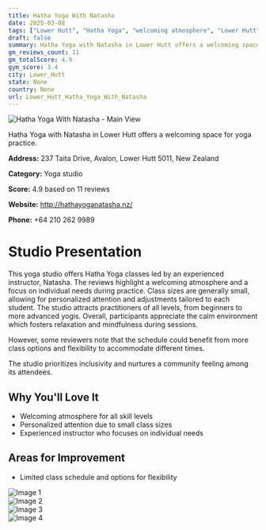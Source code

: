 ```yaml
---
title: Hatha Yoga With Natasha
date: 2025-03-08
tags: ["Lower Hutt", "Hatha Yoga", "welcoming atmosphere", "Lower Hutt"]  
draft: false
summary: Hatha Yoga with Natasha in Lower Hutt offers a welcoming space for yoga practice.
gm_reviews_count: 11
gm_totalScore: 4.9
gym_score: 3.4
city: Lower_Hutt
state: None
country: None
url: Lower_Hutt_Hatha_Yoga_With_Natasha
---
```


<div className="aspect-[16/9] relative my-8">
  <img 
    src="https://lh5.googleusercontent.com/p/AF1QipOcgsvbQP4h45dmaClN05dXR2LNKdlzyWt33ac=w1920-h1080-k-no"
    alt="Hatha Yoga With Natasha - Main View"
    className="object-cover absolute inset-0 w-full h-full rounded-lg"
  />
</div>

Hatha Yoga with Natasha in Lower Hutt offers a welcoming space for yoga practice.

**Address:** 237 Taita Drive, Avalon, Lower Hutt 5011, New Zealand

**Category:** Yoga studio

**Score:** 4.9 based on 11 reviews

**Website:** http://hathayoganatasha.nz/

**Phone:** +64 210 262 9989

# Studio Presentation

This yoga studio offers Hatha Yoga classes led by an experienced instructor, Natasha. The reviews highlight a welcoming atmosphere and a focus on individual needs during practice. Class sizes are generally small, allowing for personalized attention and adjustments tailored to each student. The studio attracts practitioners of all levels, from beginners to more advanced yogis. Overall, participants appreciate the calm environment which fosters relaxation and mindfulness during sessions.

However, some reviewers note that the schedule could benefit from more class options and flexibility to accommodate different times.

The studio prioritizes inclusivity and nurtures a community feeling among its attendees.

## Why You'll Love It

- Welcoming atmosphere for all skill levels
- Personalized attention due to small class sizes
- Experienced instructor who focuses on individual needs

## Areas for Improvement

- Limited class schedule and options for flexibility

<div className="grid grid-cols-1 xl:grid-cols-2 gap-4 my-8">
<div className="aspect-[4/3] relative"><img src="https://lh5.googleusercontent.com/p/AF1QipO8MdeKr-WhbApAXSJUvDn20Y-sJ0QBXCqGk-o=w1920-h1080-k-no" alt="Image 1" className="object-cover absolute inset-0 w-full h-full rounded-lg" /></div>
<div className="aspect-[4/3] relative"><img src="https://lh5.googleusercontent.com/p/AF1QipMkrG7l8xPoVHg1xEAm_FBBgliiG8hV_JHp85w=w1920-h1080-k-no" alt="Image 2" className="object-cover absolute inset-0 w-full h-full rounded-lg" /></div>
<div className="aspect-[4/3] relative"><img src="https://lh5.googleusercontent.com/p/AF1QipN5SDfdoAtmnDKVorPE3RGtVHcALh43fl7dwAI=w1920-h1080-k-no" alt="Image 3" className="object-cover absolute inset-0 w-full h-full rounded-lg" /></div>
<div className="aspect-[4/3] relative"><img src="https://lh5.googleusercontent.com/p/AF1QipPfUIRc83Ct7pD6gryTz7ihpjNu0ufVkxbWxbI=w1920-h1080-k-no" alt="Image 4" className="object-cover absolute inset-0 w-full h-full rounded-lg" /></div>
</div>